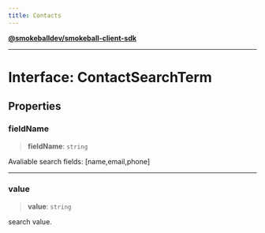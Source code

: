 ```yaml
---
title: Contacts
---
```

[**@smokeballdev/smokeball-client-sdk**](./../../../../README)

***

# Interface: ContactSearchTerm

## Properties

### fieldName

> **fieldName**: `string`

Avaliable search fields: [name,email,phone]

***

### value

> **value**: `string`

search value.
